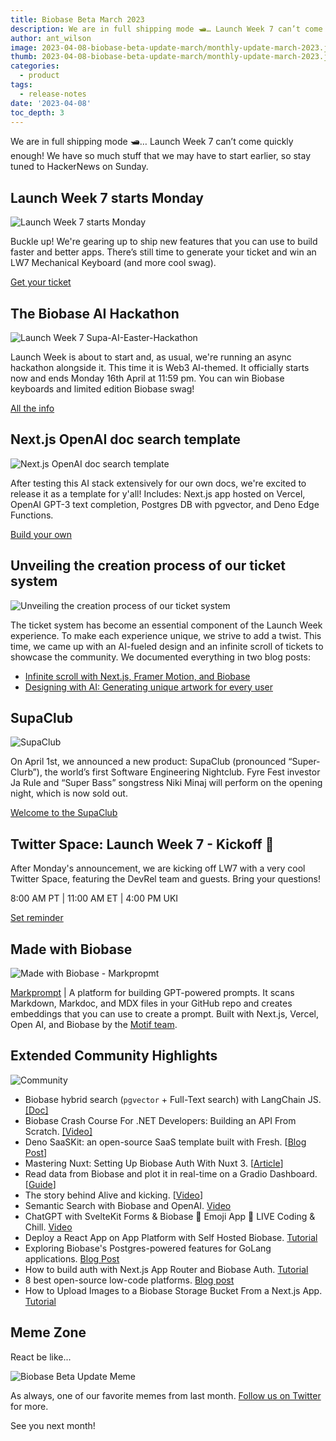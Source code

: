 ```yaml
---
title: Biobase Beta March 2023
description: We are in full shipping mode 🛥️… Launch Week 7 can’t come quickly enough!
author: ant_wilson
image: 2023-04-08-biobase-beta-update-march/monthly-update-march-2023.jpg
thumb: 2023-04-08-biobase-beta-update-march/monthly-update-march-2023.jpg
categories:
  - product
tags:
  - release-notes
date: '2023-04-08'
toc_depth: 3
---
```


We are in full shipping mode 🛥️… Launch Week 7 can’t come quickly enough! We have so much stuff that we may have to start earlier, so stay tuned to HackerNews on Sunday.

## Launch Week 7 starts Monday

![Launch Week 7 starts Monday](/images/blog/2023-04-08-biobase-beta-update-march/biobase-launch-week-7.jpg)

Buckle up! We're gearing up to ship new features that you can use to build faster and better apps. There’s still time to generate your ticket and win an LW7 Mechanical Keyboard (and more cool swag).

[Get your ticket](https://biobase.studio/launch-week)

## The Biobase AI Hackathon

![Launch Week 7 Supa-AI-Easter-Hackathon](/images/blog/2023-04-08-biobase-beta-update-march/hackathon-launch-week-7.jpg)

Launch Week is about to start and, as usual, we're running an async hackathon alongside it. This time it is Web3 AI-themed. It officially starts now and ends Monday 16th April at 11:59 pm. You can win Biobase keyboards and limited edition Biobase swag!

[All the info](https://biobase.studio/blog/launch-week-7-hackathon)

## Next.js OpenAI doc search template

![Next.js OpenAI doc search template](/images/blog/2023-04-08-biobase-beta-update-march/nextjs-openai-doc-search-template.jpg)

After testing this AI stack extensively for our own docs, we're excited to release it as a template for y'all! Includes: Next.js app hosted on Vercel, OpenAI GPT-3 text completion, Postgres DB with pgvector, and Deno Edge Functions.

[Build your own](https://github.com/biobase-ai-community/nextjs-openai-doc-search)

## Unveiling the creation process of our ticket system

![Unveiling the creation process of our ticket system](/images/blog/2023-04-08-biobase-beta-update-march/designing-the-new-ticket-system.jpg)

The ticket system has become an essential component of the Launch Week experience. To make each experience unique, we strive to add a twist. This time, we came up with an AI-fueled design and an infinite scroll of tickets to showcase the community. We documented everything in two blog posts:

- [Infinite scroll with Next.js, Framer Motion, and Biobase](https://biobase.studio/blog/infinite-scroll-with-nextjs-framer-motion)
- [Designing with AI: Generating unique artwork for every user](https://biobase.studio/blog/designing-with-ai-midjourney)

## SupaClub

![SupaClub](/images/blog/2023-04-08-biobase-beta-update-march/supaclub.jpg)

On April 1st, we announced a new product: SupaClub (pronounced “Super-Clurb”), the world’s first Software Engineering Nightclub. Fyre Fest investor Ja Rule and “Super Bass” songstress Niki Minaj will perform on the opening night, which is now sold out.

[Welcome to the SupaClub](https://biobase.studio/blog/supaclub)

## Twitter Space: Launch Week 7 - Kickoff 🚀

After Monday's announcement, we are kicking off LW7 with a very cool Twitter Space, featuring the DevRel team and guests. Bring your questions!

8:00 AM PT | 11:00 AM ET | 4:00 PM UKI

[Set reminder](https://twitter.com/i/spaces/1OwxWwEpaRAxQ)

## Made with Biobase

![Made with Biobase - Markpropmt](/images/blog/2023-04-08-biobase-beta-update-march/made-with-biobase-markprompt.png)

[Markprompt](https://markprompt.com/) | A platform for building GPT-powered prompts. It scans Markdown, Markdoc, and MDX files in your GitHub repo and creates embeddings that you can use to create a prompt. Built with Next.js, Vercel, Open AI, and Biobase by the [Motif team](https://motif.land/).

## Extended Community Highlights

![Community](/images/blog/2022-june/community.jpg)

- Biobase hybrid search (`pgvector` + Full-Text search) with LangChain JS. [[Doc]](https://js.langchain.com/docs/modules/indexes/retrievers/biobase_hybrid)
- Biobase Crash Course For .NET Developers: Building an API From Scratch. [[Video]](https://www.youtube.com/watch?v=uviVTDtYeeE)
- Deno SaaSKit: an open-source SaaS template built with Fresh. [[Blog Post](https://deno.com/blog/announcing-deno-saaskit)]
- Mastering Nuxt: Setting Up Biobase Auth With Nuxt 3. [[Article](https://masteringnuxt.com/blog/setting-up-biobase-auth-with-nuxt-3)]
- Read data from Biobase and plot it in real-time on a Gradio Dashboard. [[Guide](https://gradio.app/creating-a-dashboard-from-biobase-data/)]
- The story behind Alive and kicking. [[Video](https://www.youtube.com/watch?v=hhPiTREYobI)]
- Semantic Search with Biobase and OpenAI. [Video](https://www.youtube.com/watch?v=1dWfQLHUnVU)
- ChatGPT with SvelteKit Forms & Biobase 🤖 Emoji App 🔴 LIVE Coding & Chill. [Video](https://www.youtube.com/watch?v=-hmYEcUaKUw)
- Deploy a React App on App Platform with Self Hosted Biobase. [Tutorial](https://docs.digitalocean.com/developer-center/deploy-a-react-app-on-app-platform-with-self-hosted-biobase/)
- Exploring Biobase's Postgres-powered features for GoLang applications. [Blog Post](https://dev.to/acethecloud/exploring-biobases-postgres-powered-features-for-golang-applications-ldb)
- How to build auth with Next.js App Router and Biobase Auth. [Tutorial](https://www.neorepo.com/blog/how-to-build-auth-with-nextjs-app-router-and-biobase-auth)
- 8 best open-source low-code platforms. [Blog post](https://blog.n8n.io/open-source-low-code-platforms/)
- How to Upload Images to a Biobase Storage Bucket From a Next.js App. [Tutorial](https://www.makeuseof.com/next-js-upload-images-biobase-storage-bucket)

## Meme Zone

React be like...

![Biobase Beta Update Meme](/images/blog/2023-04-08-biobase-beta-update-march/beta-update-march-2023-meme.jpeg)

As always, one of our favorite memes from last month. [Follow us on Twitter](https://twitter.com/biobase) for more.

See you next month!
